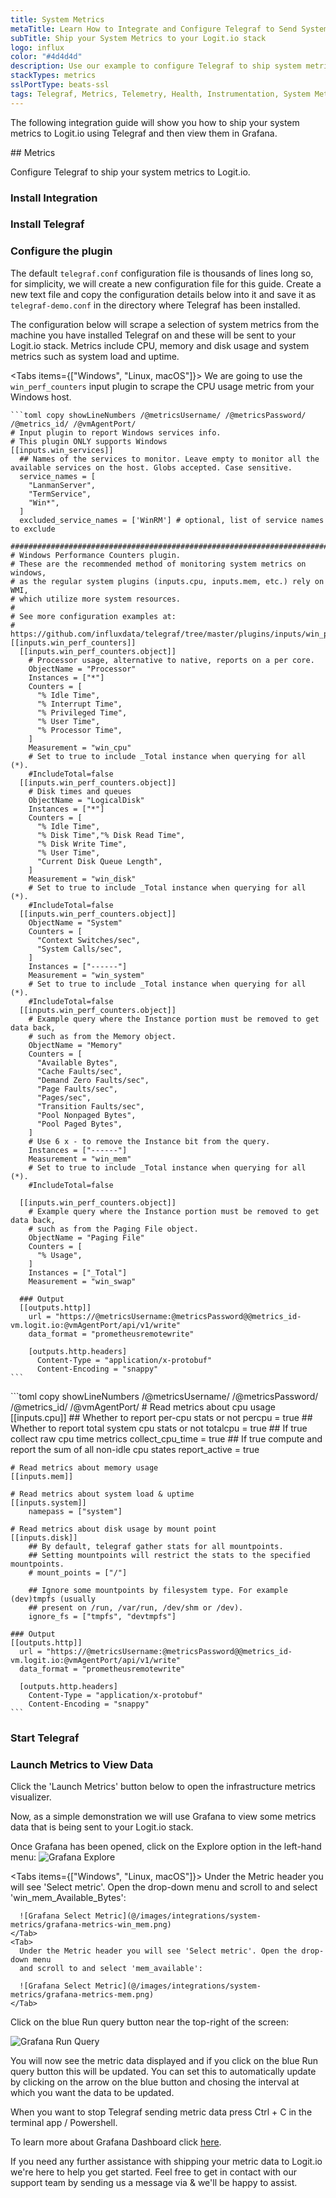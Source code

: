 ```yaml
---
title: System Metrics
metaTitle: Learn How to Integrate and Configure Telegraf to Send System Metrics
subTitle: Ship your System Metrics to your Logit.io stack
logo: influx
color: "#4d4d4d"
description: Use our example to configure Telegraf to ship system metrics to your Logit.io stacks. Configure Telegraf to send system metrics to Logstash or Elastic.
stackTypes: metrics
sslPortType: beats-ssl
tags: Telegraf, Metrics, Telemetry, Health, Instrumentation, System Metrics, Monitoring
---
```


The following integration guide will show you how to ship your system metrics to Logit.io using Telegraf and then
view them in Grafana.

<Steps>
  ## Metrics

  Configure Telegraf to ship your system metrics to Logit.io.
  
  ### Install Integration

  <InstallIntegration/>

  ### Install Telegraf

  <InstallTelegraf />

  ### Configure the plugin

  The default `telegraf.conf` configuration file is thousands of lines long so, for simplicity, we will create a new
  configuration file for this guide.
  Create a new text file and copy the configuration details below into it and save it as `telegraf-demo.conf` in 
  the directory where Telegraf has been installed.

  The configuration below will scrape a selection of system metrics from the machine you have installed Telegraf 
  on and these will be sent to your Logit.io stack. Metrics include CPU, memory and disk usage and system metrics 
  such as system load and uptime.

  <Tabs items={["Windows", "Linux, macOS"]}>
  <Tab>
    We are going to use the `win_perf_counters` input plugin to scrape the CPU usage metric from your Windows host.
  
    ```toml copy showLineNumbers /@metricsUsername/ /@metricsPassword/ /@metrics_id/ /@vmAgentPort/
    # Input plugin to report Windows services info.
    # This plugin ONLY supports Windows
    [[inputs.win_services]]
      ## Names of the services to monitor. Leave empty to monitor all the available services on the host. Globs accepted. Case sensitive.
      service_names = [
        "LanmanServer",
        "TermService",
        "Win*",
      ]
      excluded_service_names = ['WinRM'] # optional, list of service names to exclude

    ###############################################################################
    # Windows Performance Counters plugin.
    # These are the recommended method of monitoring system metrics on windows,
    # as the regular system plugins (inputs.cpu, inputs.mem, etc.) rely on WMI,
    # which utilize more system resources.
    #
    # See more configuration examples at:
    #   https://github.com/influxdata/telegraf/tree/master/plugins/inputs/win_perf_counters
    [[inputs.win_perf_counters]]
      [[inputs.win_perf_counters.object]]
        # Processor usage, alternative to native, reports on a per core.
        ObjectName = "Processor"
        Instances = ["*"]
        Counters = [
          "% Idle Time",
          "% Interrupt Time",
          "% Privileged Time",
          "% User Time",
          "% Processor Time",
        ]
        Measurement = "win_cpu"
        # Set to true to include _Total instance when querying for all (*).
        #IncludeTotal=false
      [[inputs.win_perf_counters.object]]
        # Disk times and queues
        ObjectName = "LogicalDisk"
        Instances = ["*"]
        Counters = [
          "% Idle Time",
          "% Disk Time","% Disk Read Time",
          "% Disk Write Time",
          "% User Time",
          "Current Disk Queue Length",
        ]
        Measurement = "win_disk"
        # Set to true to include _Total instance when querying for all (*).
        #IncludeTotal=false
      [[inputs.win_perf_counters.object]]
        ObjectName = "System"
        Counters = [
          "Context Switches/sec",
          "System Calls/sec",
        ]
        Instances = ["------"]
        Measurement = "win_system"
        # Set to true to include _Total instance when querying for all (*).
        #IncludeTotal=false
      [[inputs.win_perf_counters.object]]
        # Example query where the Instance portion must be removed to get data back,
        # such as from the Memory object.
        ObjectName = "Memory"
        Counters = [
          "Available Bytes",
          "Cache Faults/sec",
          "Demand Zero Faults/sec",
          "Page Faults/sec",
          "Pages/sec",
          "Transition Faults/sec",
          "Pool Nonpaged Bytes",
          "Pool Paged Bytes",
        ]
        # Use 6 x - to remove the Instance bit from the query.
        Instances = ["------"]
        Measurement = "win_mem"
        # Set to true to include _Total instance when querying for all (*).
        #IncludeTotal=false

      [[inputs.win_perf_counters.object]]
        # Example query where the Instance portion must be removed to get data back,
        # such as from the Paging File object.
        ObjectName = "Paging File"
        Counters = [
          "% Usage",
        ]
        Instances = ["_Total"]
        Measurement = "win_swap"

      ### Output
      [[outputs.http]]
        url = "https://@metricsUsername:@metricsPassword@@metrics_id-vm.logit.io:@vmAgentPort/api/v1/write"
        data_format = "prometheusremotewrite"

        [outputs.http.headers]
          Content-Type = "application/x-protobuf"
          Content-Encoding = "snappy"
    ```
  </Tab>
  <Tab>
    ```toml copy showLineNumbers /@metricsUsername/ /@metricsPassword/ /@metrics_id/ /@vmAgentPort/
    # Read metrics about cpu usage
    [[inputs.cpu]]
        ## Whether to report per-cpu stats or not
        percpu = true
        ## Whether to report total system cpu stats or not
        totalcpu = true
        ## If true collect raw cpu time metrics
        collect_cpu_time = true
        ## If true compute and report the sum of all non-idle cpu states
        report_active = true
    
    # Read metrics about memory usage
    [[inputs.mem]]
    
    # Read metrics about system load & uptime
    [[inputs.system]]
        namepass = ["system"]
    
    # Read metrics about disk usage by mount point
    [[inputs.disk]]
        ## By default, telegraf gather stats for all mountpoints.
        ## Setting mountpoints will restrict the stats to the specified mountpoints.
        # mount_points = ["/"]
    
        ## Ignore some mountpoints by filesystem type. For example (dev)tmpfs (usually
        ## present on /run, /var/run, /dev/shm or /dev).
        ignore_fs = ["tmpfs", "devtmpfs"]
    
    ### Output
    [[outputs.http]]
      url = "https://@metricsUsername:@metricsPassword@@metrics_id-vm.logit.io:@vmAgentPort/api/v1/write"
      data_format = "prometheusremotewrite"
    
      [outputs.http.headers]
        Content-Type = "application/x-protobuf"
        Content-Encoding = "snappy"
    ```
  </Tab>
  
</Tabs>

  ### Start Telegraf

  <StartTelegraf />

  ### Launch Metrics to View Data

  Click the 'Launch Metrics' button below to open the infrastructure metrics visualizer. 
  
  <LaunchVisualizer type="metrics" />
  
  Now, as a simple demonstration we will use Grafana to view some metrics data that is being sent to your Logit.io stack. 

  Once Grafana has been opened, click on the Explore option in the left-hand menu:
  ![Grafana Explore](@/images/integrations/system-metrics/grafana-explore.png)
  
  <Tabs items={["Windows", "Linux, macOS"]}>
    <Tab>
      Under the Metric header you will see 'Select metric'. Open the drop-down menu 
      and scroll to and select 'win_mem_Available_Bytes':

      ![Grafana Select Metric](@/images/integrations/system-metrics/grafana-metrics-win_mem.png)
    </Tab>
    <Tab>
      Under the Metric header you will see 'Select metric'. Open the drop-down menu 
      and scroll to and select 'mem_available':

      ![Grafana Select Metric](@/images/integrations/system-metrics/grafana-metrics-mem.png)
    </Tab>
  </Tabs>

  Click on the blue Run query button near the top-right of the screen:

  ![Grafana Run Query](@/images/integrations/system-metrics/grafana-run-query.png)

  You will now see the metric data displayed and if you click on the blue Run query button this will be updated.
  You can set this to automatically update by clicking on the arrow on the blue button and chosing the interval 
  at which you want the data to be updated.

  When you want to stop Telegraf sending metric data press Ctrl + C in the terminal app / Powershell.

  To learn more about Grafana Dashboard click [here](../getting-started/grafana-dashboards/).

</Steps>

If you need any further assistance with shipping your metric data to Logit.io we're here to help you get started. 
Feel free to get in contact with our support team by sending us a message via <IntercomButton text="live chat" /> 
& we'll be happy to assist.
